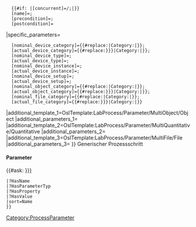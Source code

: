 <includeonly>{{OslTemplate:LabProcess/Step
|id={{{id|}}}
|name={{{name|}}}
|required={{{required|}}}
|predecessor={{{predecessor|}}}
|concurrent={{{concurrent|}}}
|input_objects={{{input_objects|}}}
|output_objects={{{output_objects|}}}
|link_type={{{link_type|}}}
|popup={{{popup|}}}
|form=LabProcess/Steps/Generic
|specific_template=OslTemplate:LabProcess/Steps/Generic/Subpage
|parameters=
   {{#if: {{{predecessor|}}}|[predecessor]={{FULLPAGENAME}}/{{{predecessor}}};|}}
   {{#if: {{{concurrent|}}}|[concurrent]={{FULLPAGENAME}}/{{{concurrent}}};|}}
   [name]={{{name|}}};
   [precondition]={{{precondition|}}};
   [postcondition]={{{postcondition|}}}
|specific_parameters=
   [nominal_device_category]={{#replace:{{{nominal_device_category|Category:Device}}}|Category:|}}; <!-- Tree input expects no namespace -->
   [actual_device_category]={{#replace:{{{actual_device_category|{{{nominal_device_category|Category:Device}}}}}}|Category:|}}; <!-- Tree input expects no namespace -->
   [nominal_device_type]={{{nominal_device_type|}}};
   [actual_device_type]={{{actual_device_type|}}};
   [nominal_device_instance]={{{nominal_device_instance|}}};
   [actual_device_instance]={{{actual_device_instance|}}};
   [nominal_device_setup]={{{nominal_device_setup|}}};
   [actual_device_setup]={{{actual_device_setup|}}};
   [nominal_object_category]={{#replace:{{{nominal_object_category|Category:Object}}}|Category:|}}; <!-- Tree input expects no namespace -->
   [actual_object_category]={{#replace:{{{actual_object_category|{{{nominal_object_category|Category:Object}}}}}}|Category:|}}; <!-- Tree input expects no namespace -->
   [nominal_file_category]={{#replace:{{{nominal_file_category|Category:File}}}|Category:|}}; <!-- Tree input expects no namespace -->
   [actual_file_category]={{#replace:{{{actual_file_category|{{{nominal_file_category|Category:File}}}}}}|Category:|}} <!-- Tree input expects no namespace -->
|additional_template_1=OslTemplate:LabProcess/Parameter/MultiObject/Object
|additional_parameters_1={{{objects|}}}
|additional_template_2=OslTemplate:LabProcess/Parameter/MultiQuantitative/Quantitative
|additional_parameters_2={{{quantitatives|}}}
|additional_template_3=OslTemplate:LabProcess/Parameter/MultiFile/File
|additional_parameters_3={{{files|}}}
}}<!-- BESCHREIBUNG (Dubliziert in Seitenvorlage) -->
Generischer Prozessschritt
{{{description|}}}

====Parameter====
{{#ask: [[Category:ProcessParameter]] [[-Has subobject::{{FULLPAGENAME}}/{{{id|}}}]]
 |?HasName
 |?HasParameterTyp
 |?HasProperty
 |?HasValue
 |sort=Name
 }}
</includeonly>
<noinclude>
</noinclude>